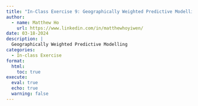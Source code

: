```yaml
---
title: "In-Class Exercise 9: Geographically Weighted Predictive Modelling"
author:
  - name: Matthew Ho
    url: https://www.linkedin.com/in/matthewhoyiwen/
date: 03-18-2024
description: |
  Geographically Weighted Predictive Modelling
categories:
  - In-class Exercise
format:
  html:
    toc: true
execute: 
  eval: true
  echo: true
  warning: false
---
```



